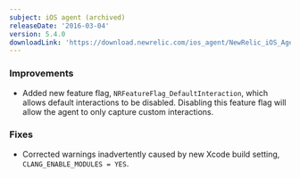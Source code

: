 ```yaml
---
subject: iOS agent (archived)
releaseDate: '2016-03-04'
version: 5.4.0
downloadLink: 'https://download.newrelic.com/ios_agent/NewRelic_iOS_Agent_5.4.0.zip'
---
```


### Improvements

* Added new feature flag, `NRFeatureFlag_DefaultInteraction`, which allows default interactions to be disabled. Disabling this feature flag will allow the agent to only capture custom interactions.

### Fixes

* Corrected warnings inadvertently caused by new Xcode build setting, `CLANG_ENABLE_MODULES = YES`.
